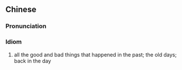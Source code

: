{{also|悲欢岁月}}
==Chinese==
{{zh-forms|s=悲欢岁月|type=22}}

===Pronunciation===
{{zh-pron
|m=bēihuān suìyuè
|cat=id
}}

===Idiom===
{{zh-idiom}}

# all the good and bad things that happened in the past; the old days; back in the day